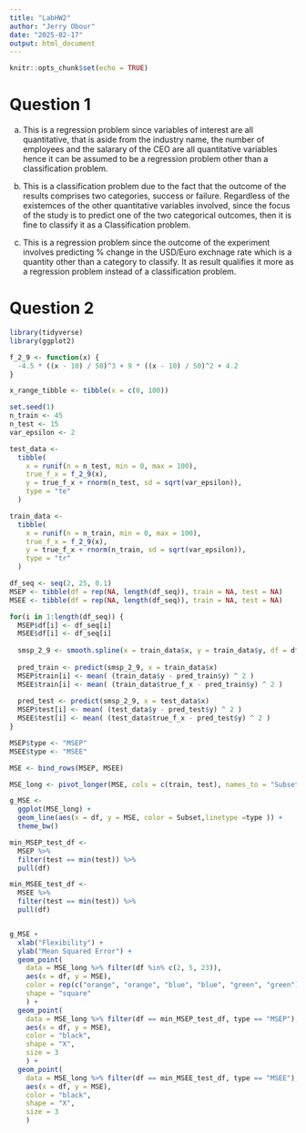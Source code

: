 ---
title: "LabHW2"
author: "Jerry Obour"
date: "2025-02-17"
output: html_document
---

```{r setup, include=FALSE}
knitr::opts_chunk$set(echo = TRUE)
```

# Question 1

a) This is a regression problem since variables of interest are all quantitative, that is aside from the industry name, the number of employees and the salarary of the CEO are all quantitative variables hence it can be assumed to be a regression problem other than a classification problem.

b) This is a classification problem due to the fact that the outcome of the results comprises two categories, success or failure. Regardless of the existemces of the other quantitative variables involved, since the focus of the study is to predict one of the two categorical outcomes, then it is fine to classify it as a Classification problem.

c) This is a regression problem since the outcome of the experiment involves predicting % change in the USD/Euro exchnage rate which is a quantity other than a category to classify. It as result qualifies it more as a regression problem instead of a classification problem.


# Question 2
```{r}
library(tidyverse)
library(ggplot2)
```

```{r}
f_2_9 <- function(x) {
  -4.5 * ((x - 10) / 50)^3 + 9 * ((x - 10) / 50)^2 + 4.2
}

x_range_tibble <- tibble(x = c(0, 100))

set.seed(1)
n_train <- 45
n_test <- 15
var_epsilon <- 2

test_data <- 
  tibble(
    x = runif(n = n_test, min = 0, max = 100),
    true_f_x = f_2_9(x),
    y = true_f_x + rnorm(n_test, sd = sqrt(var_epsilon)),
    type = "te"
  )

train_data <- 
  tibble(
    x = runif(n = n_train, min = 0, max = 100),
    true_f_x = f_2_9(x),
    y = true_f_x + rnorm(n_train, sd = sqrt(var_epsilon)),
    type = "tr"
  )

df_seq <- seq(2, 25, 0.1)
MSEP <- tibble(df = rep(NA, length(df_seq)), train = NA, test = NA)
MSEE <- tibble(df = rep(NA, length(df_seq)), train = NA, test = NA)

for(i in 1:length(df_seq)) {
  MSEP$df[i] <- df_seq[i]
  MSEE$df[i] <- df_seq[i]
  
  smsp_2_9 <- smooth.spline(x = train_data$x, y = train_data$y, df = df_seq[i])
  
  pred_train <- predict(smsp_2_9, x = train_data$x)
  MSEP$train[i] <- mean( (train_data$y - pred_train$y) ^ 2 )
  MSEE$train[i] <- mean( (train_data$true_f_x - pred_train$y) ^ 2 )
  
  pred_test <- predict(smsp_2_9, x = test_data$x)
  MSEP$test[i] <- mean( (test_data$y - pred_test$y) ^ 2 )
  MSEE$test[i] <- mean( (test_data$true_f_x - pred_test$y) ^ 2 )
} 

MSEP$type <- "MSEP"
MSEE$type <- "MSEE"

MSE <- bind_rows(MSEP, MSEE)

MSE_long <- pivot_longer(MSE, cols = c(train, test), names_to = "Subset", values_to = "MSE")

g_MSE <-
  ggplot(MSE_long) +
  geom_line(aes(x = df, y = MSE, color = Subset,linetype =type )) +
  theme_bw()

min_MSEP_test_df <-
  MSEP %>%
  filter(test == min(test)) %>%
  pull(df)

min_MSEE_test_df <- 
  MSEE %>%
  filter(test == min(test)) %>%
  pull(df)


g_MSE +
  xlab("Flexibility") +
  ylab("Mean Squared Error") +
  geom_point(
    data = MSE_long %>% filter(df %in% c(2, 5, 23)),
    aes(x = df, y = MSE),
    color = rep(c("orange", "orange", "blue", "blue", "green", "green"), 2), 
    shape = "square"
    ) +
  geom_point(
    data = MSE_long %>% filter(df == min_MSEP_test_df, type == "MSEP"),
    aes(x = df, y = MSE),
    color = "black",
    shape = "X",
    size = 3
    ) +
  geom_point(
    data = MSE_long %>% filter(df == min_MSEE_test_df, type == "MSEE"),
    aes(x = df, y = MSE),
    color = "black", 
    shape = "X", 
    size = 3
    )


```
